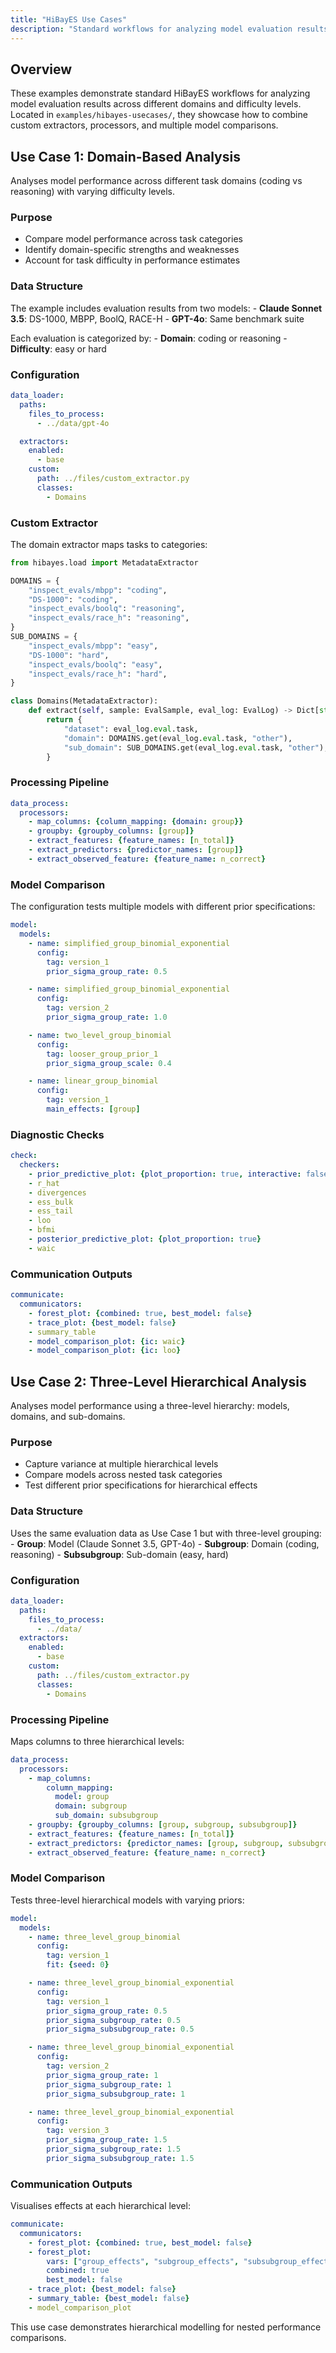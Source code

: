 ```yaml
---
title: "HiBayES Use Cases"
description: "Standard workflows for analyzing model evaluation results"
---
```


## Overview

These examples demonstrate standard HiBayES workflows for analyzing model evaluation results across different domains and difficulty levels. Located in `examples/hibayes-usecases/`, they showcase how to combine custom extractors, processors, and multiple model comparisons.

## Use Case 1: Domain-Based Analysis

Analyses model performance across different task domains (coding vs reasoning) with varying difficulty levels.

### Purpose
- Compare model performance across task categories
- Identify domain-specific strengths and weaknesses
- Account for task difficulty in performance estimates

### Data Structure

The example includes evaluation results from two models:
- **Claude Sonnet 3.5**: DS-1000, MBPP, BoolQ, RACE-H
- **GPT-4o**: Same benchmark suite

Each evaluation is categorized by:
- **Domain**: coding or reasoning
- **Difficulty**: easy or hard

### Configuration

```yaml
data_loader:
  paths:
    files_to_process:
      - ../data/gpt-4o

  extractors:
    enabled:
      - base
    custom:
      path: ../files/custom_extractor.py
      classes:
        - Domains
```

### Custom Extractor

The domain extractor maps tasks to categories:

```python
from hibayes.load import MetadataExtractor

DOMAINS = {
    "inspect_evals/mbpp": "coding",
    "DS-1000": "coding",
    "inspect_evals/boolq": "reasoning",
    "inspect_evals/race_h": "reasoning",
}
SUB_DOMAINS = {
    "inspect_evals/mbpp": "easy",
    "DS-1000": "hard",
    "inspect_evals/boolq": "easy",
    "inspect_evals/race_h": "hard",
}

class Domains(MetadataExtractor):
    def extract(self, sample: EvalSample, eval_log: EvalLog) -> Dict[str, Any]:
        return {
            "dataset": eval_log.eval.task,
            "domain": DOMAINS.get(eval_log.eval.task, "other"),
            "sub_domain": SUB_DOMAINS.get(eval_log.eval.task, "other"),
        }
```

### Processing Pipeline

```yaml
data_process:
  processors:
    - map_columns: {column_mapping: {domain: group}}
    - groupby: {groupby_columns: [group]}
    - extract_features: {feature_names: [n_total]}
    - extract_predictors: {predictor_names: [group]}
    - extract_observed_feature: {feature_name: n_correct}
```

### Model Comparison

The configuration tests multiple models with different prior specifications:

```yaml
model:
  models:
    - name: simplified_group_binomial_exponential
      config:
        tag: version_1
        prior_sigma_group_rate: 0.5

    - name: simplified_group_binomial_exponential
      config:
        tag: version_2
        prior_sigma_group_rate: 1.0

    - name: two_level_group_binomial
      config:
        tag: looser_group_prior_1
        prior_sigma_group_scale: 0.4

    - name: linear_group_binomial
      config:
        tag: version_1
        main_effects: [group]
```

### Diagnostic Checks

```yaml
check:
  checkers:
    - prior_predictive_plot: {plot_proportion: true, interactive: false}
    - r_hat
    - divergences
    - ess_bulk
    - ess_tail
    - loo
    - bfmi
    - posterior_predictive_plot: {plot_proportion: true}
    - waic
```

### Communication Outputs

```yaml
communicate:
  communicators:
    - forest_plot: {combined: true, best_model: false}
    - trace_plot: {best_model: false}
    - summary_table
    - model_comparison_plot: {ic: waic}
    - model_comparison_plot: {ic: loo}
```

## Use Case 2: Three-Level Hierarchical Analysis

Analyses model performance using a three-level hierarchy: models, domains, and sub-domains.

### Purpose
- Capture variance at multiple hierarchical levels
- Compare models across nested task categories
- Test different prior specifications for hierarchical effects

### Data Structure

Uses the same evaluation data as Use Case 1 but with three-level grouping:
- **Group**: Model (Claude Sonnet 3.5, GPT-4o)
- **Subgroup**: Domain (coding, reasoning)
- **Subsubgroup**: Sub-domain (easy, hard)

### Configuration

```yaml
data_loader:
  paths:
    files_to_process:
      - ../data/
  extractors:
    enabled:
      - base
    custom:
      path: ../files/custom_extractor.py
      classes:
        - Domains
```

### Processing Pipeline

Maps columns to three hierarchical levels:

```yaml
data_process:
  processors:
    - map_columns:
        column_mapping:
          model: group
          domain: subgroup
          sub_domain: subsubgroup
    - groupby: {groupby_columns: [group, subgroup, subsubgroup]}
    - extract_features: {feature_names: [n_total]}
    - extract_predictors: {predictor_names: [group, subgroup, subsubgroup]}
    - extract_observed_feature: {feature_name: n_correct}
```

### Model Comparison

Tests three-level hierarchical models with varying priors:

```yaml
model:
  models:
    - name: three_level_group_binomial
      config:
        tag: version_1
        fit: {seed: 0}

    - name: three_level_group_binomial_exponential
      config:
        tag: version_1
        prior_sigma_group_rate: 0.5
        prior_sigma_subgroup_rate: 0.5
        prior_sigma_subsubgroup_rate: 0.5

    - name: three_level_group_binomial_exponential
      config:
        tag: version_2
        prior_sigma_group_rate: 1
        prior_sigma_subgroup_rate: 1
        prior_sigma_subsubgroup_rate: 1

    - name: three_level_group_binomial_exponential
      config:
        tag: version_3
        prior_sigma_group_rate: 1.5
        prior_sigma_subgroup_rate: 1.5
        prior_sigma_subsubgroup_rate: 1.5
```

### Communication Outputs

Visualises effects at each hierarchical level:

```yaml
communicate:
  communicators:
    - forest_plot: {combined: true, best_model: false}
    - forest_plot:
        vars: ["group_effects", "subgroup_effects", "subsubgroup_effects"]
        combined: true
        best_model: false
    - trace_plot: {best_model: false}
    - summary_table: {best_model: false}
    - model_comparison_plot
```

This use case demonstrates hierarchical modelling for nested performance comparisons.
